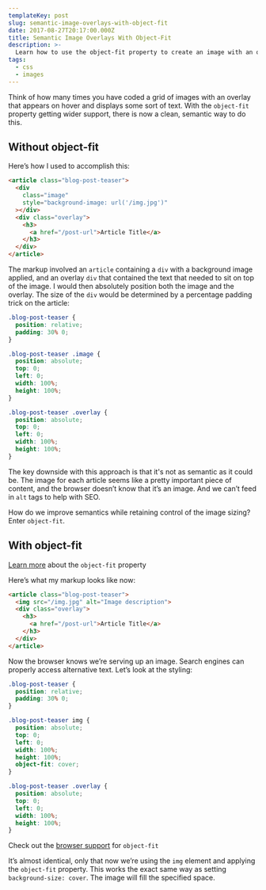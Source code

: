 ```yaml
---
templateKey: post
slug: semantic-image-overlays-with-object-fit
date: 2017-08-27T20:17:00.000Z
title: Semantic Image Overlays With Object-Fit
description: >-
  Learn how to use the object-fit property to create an image with an overlay that is simple and semantic.
tags:
  - css
  - images
---
```


Think of how many times you have coded a grid of images with an overlay that appears on hover and displays some sort of text. With the `object-fit` property getting wider support, there is now a clean, semantic way to do this.

<Figure caption="The article element contains two absolutely positioned children: an image and a div with text.">
  <SemanticImageOverlays />
</Figure>

## Without object-fit

Here’s how I used to accomplish this:

```html
<article class="blog-post-teaser">
  <div
    class="image"
    style="background-image: url('/img.jpg')"
  ></div>
  <div class="overlay">
    <h3>
      <a href="/post-url">Article Title</a>
    </h3>
  </div>
</article>
```

The markup involved an `article` containing a `div` with a background image applied, and an overlay `div` that contained the text that needed to sit on top of the image. I would then absolutely position both the image and the overlay. The size of the `div` would be determined by a percentage padding trick on the article:

```css
.blog-post-teaser {
  position: relative;
  padding: 30% 0;
}

.blog-post-teaser .image {
  position: absolute;
  top: 0;
  left: 0;
  width: 100%;
  height: 100%;
}

.blog-post-teaser .overlay {
  position: absolute;
  top: 0;
  left: 0;
  width: 100%;
  height: 100%;
}
```

The key downside with this approach is that it's not as semantic as it could be. The image for each article seems like a pretty important piece of content, and the browser doesn’t know that it’s an image. And we can’t feed in `alt` tags to help with SEO.

How do we improve semantics while retaining control of the image sizing? Enter `object-fit`.

## With object-fit

<aside>
  <p><a href="https://www.w3.org/TR/css-images-3/#the-object-fit" target="_blank" aria-label="Learn more about the object-fit property">Learn more</a> about the <code>object-fit</code> property</p>
</aside>

Here’s what my markup looks like now:

```html
<article class="blog-post-teaser">
  <img src="/img.jpg" alt="Image description">
  <div class="overlay">
    <h3>
      <a href="/post-url">Article Title</a>
    </h3>
  </div>
</article>
```

Now the browser knows we’re serving up an image. Search engines can properly access alternative text. Let’s look at the styling:

```css
.blog-post-teaser {
  position: relative;
  padding: 30% 0;
}

.blog-post-teaser img {
  position: absolute;
  top: 0;
  left: 0;
  width: 100%;
  height: 100%;
  object-fit: cover;
}

.blog-post-teaser .overlay {
  position: absolute;
  top: 0;
  left: 0;
  width: 100%;
  height: 100%;
}
```

<aside>
  <p>Check out the <a href="https://caniuse.com/object-fit" target="_blank" aria-label="Check out the browser support for object-fit">browser support</a> for <code>object-fit</code></p>
</aside>

It’s almost identical, only that now we’re using the `img` element and applying the `object-fit` property. This works the exact same way as setting `background-size: cover`. The image will fill the specified space.